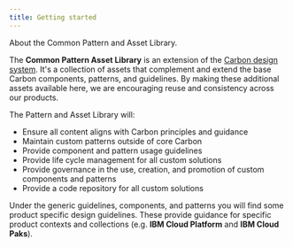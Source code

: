 ```yaml
---
title: Getting started
---
```


<PageDescription>

About the Common Pattern and Asset Library.

</PageDescription>

The **Common Pattern Asset Library** is an extension of the [Carbon design system](https://www.carbondesignsystem.com/). 
It's a collection of assets that complement and extend the base Carbon components, patterns, and guidelines. 
By making these additional assets available here, we are encouraging reuse and consistency across our products.


The Pattern and Asset Library will:
* Ensure all content aligns with Carbon principles and guidance
* Maintain custom patterns outside of core Carbon
* Provide component and pattern usage guidelines
* Provide life cycle management for all custom solutions
* Provide governance in the use, creation, and promotion of custom components and patterns
* Provide a code repository for all custom solutions


Under the generic guidelines, components, and patterns you will find some product specific design guidelines. 
These provide guidance for specific product contexts and collections (e.g. **IBM Cloud Platform** and **IBM Cloud Paks**).